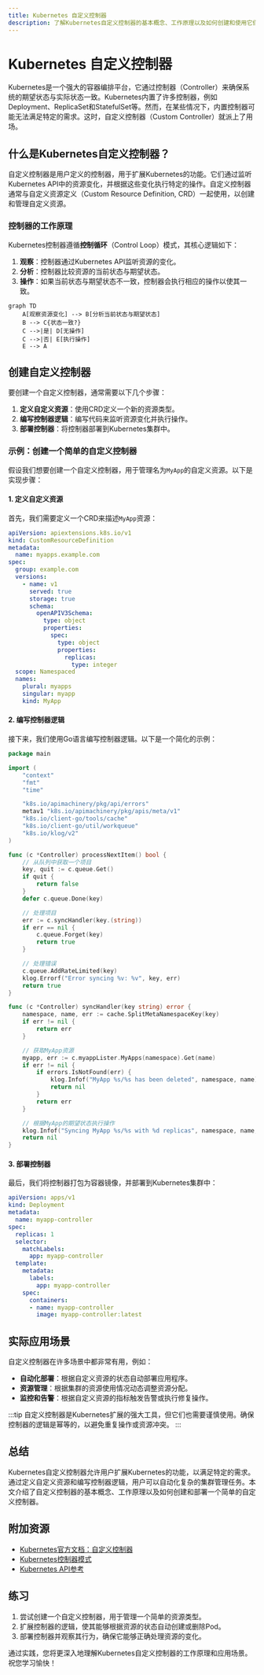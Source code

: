 ```yaml
---
title: Kubernetes 自定义控制器
description: 了解Kubernetes自定义控制器的基本概念、工作原理以及如何创建和使用它们来自动化集群管理任务。
---
```


# Kubernetes 自定义控制器

Kubernetes是一个强大的容器编排平台，它通过控制器（Controller）来确保系统的期望状态与实际状态一致。Kubernetes内置了许多控制器，例如Deployment、ReplicaSet和StatefulSet等。然而，在某些情况下，内置控制器可能无法满足特定的需求。这时，自定义控制器（Custom Controller）就派上了用场。

## 什么是Kubernetes自定义控制器？

自定义控制器是用户定义的控制器，用于扩展Kubernetes的功能。它们通过监听Kubernetes API中的资源变化，并根据这些变化执行特定的操作。自定义控制器通常与自定义资源定义（Custom Resource Definition, CRD）一起使用，以创建和管理自定义资源。

### 控制器的工作原理

Kubernetes控制器遵循**控制循环**（Control Loop）模式，其核心逻辑如下：

1. **观察**：控制器通过Kubernetes API监听资源的变化。
2. **分析**：控制器比较资源的当前状态与期望状态。
3. **操作**：如果当前状态与期望状态不一致，控制器会执行相应的操作以使其一致。

```mermaid
graph TD
    A[观察资源变化] --> B[分析当前状态与期望状态]
    B --> C{状态一致?}
    C -->|是| D[无操作]
    C -->|否| E[执行操作]
    E --> A
```

## 创建自定义控制器

要创建一个自定义控制器，通常需要以下几个步骤：

1. **定义自定义资源**：使用CRD定义一个新的资源类型。
2. **编写控制器逻辑**：编写代码来监听资源变化并执行操作。
3. **部署控制器**：将控制器部署到Kubernetes集群中。

### 示例：创建一个简单的自定义控制器

假设我们想要创建一个自定义控制器，用于管理名为`MyApp`的自定义资源。以下是实现步骤：

#### 1. 定义自定义资源

首先，我们需要定义一个CRD来描述`MyApp`资源：

```yaml
apiVersion: apiextensions.k8s.io/v1
kind: CustomResourceDefinition
metadata:
  name: myapps.example.com
spec:
  group: example.com
  versions:
    - name: v1
      served: true
      storage: true
      schema:
        openAPIV3Schema:
          type: object
          properties:
            spec:
              type: object
              properties:
                replicas:
                  type: integer
  scope: Namespaced
  names:
    plural: myapps
    singular: myapp
    kind: MyApp
```

#### 2. 编写控制器逻辑

接下来，我们使用Go语言编写控制器逻辑。以下是一个简化的示例：

```go
package main

import (
    "context"
    "fmt"
    "time"

    "k8s.io/apimachinery/pkg/api/errors"
    metav1 "k8s.io/apimachinery/pkg/apis/meta/v1"
    "k8s.io/client-go/tools/cache"
    "k8s.io/client-go/util/workqueue"
    "k8s.io/klog/v2"
)

func (c *Controller) processNextItem() bool {
    // 从队列中获取一个项目
    key, quit := c.queue.Get()
    if quit {
        return false
    }
    defer c.queue.Done(key)

    // 处理项目
    err := c.syncHandler(key.(string))
    if err == nil {
        c.queue.Forget(key)
        return true
    }

    // 处理错误
    c.queue.AddRateLimited(key)
    klog.Errorf("Error syncing %v: %v", key, err)
    return true
}

func (c *Controller) syncHandler(key string) error {
    namespace, name, err := cache.SplitMetaNamespaceKey(key)
    if err != nil {
        return err
    }

    // 获取MyApp资源
    myapp, err := c.myappLister.MyApps(namespace).Get(name)
    if err != nil {
        if errors.IsNotFound(err) {
            klog.Infof("MyApp %s/%s has been deleted", namespace, name)
            return nil
        }
        return err
    }

    // 根据MyApp的期望状态执行操作
    klog.Infof("Syncing MyApp %s/%s with %d replicas", namespace, name, myapp.Spec.Replicas)
    return nil
}
```

#### 3. 部署控制器

最后，我们将控制器打包为容器镜像，并部署到Kubernetes集群中：

```yaml
apiVersion: apps/v1
kind: Deployment
metadata:
  name: myapp-controller
spec:
  replicas: 1
  selector:
    matchLabels:
      app: myapp-controller
  template:
    metadata:
      labels:
        app: myapp-controller
    spec:
      containers:
      - name: myapp-controller
        image: myapp-controller:latest
```

## 实际应用场景

自定义控制器在许多场景中都非常有用，例如：

- **自动化部署**：根据自定义资源的状态自动部署应用程序。
- **资源管理**：根据集群的资源使用情况动态调整资源分配。
- **监控和告警**：根据自定义资源的指标触发告警或执行修复操作。

:::tip
自定义控制器是Kubernetes扩展的强大工具，但它们也需要谨慎使用。确保控制器的逻辑是幂等的，以避免重复操作或资源冲突。
:::

## 总结

Kubernetes自定义控制器允许用户扩展Kubernetes的功能，以满足特定的需求。通过定义自定义资源和编写控制器逻辑，用户可以自动化复杂的集群管理任务。本文介绍了自定义控制器的基本概念、工作原理以及如何创建和部署一个简单的自定义控制器。

## 附加资源

- [Kubernetes官方文档：自定义控制器](https://kubernetes.io/docs/concepts/extend-kubernetes/api-extension/custom-resources/)
- [Kubernetes控制器模式](https://kubernetes.io/docs/concepts/architecture/controller/)
- [Kubernetes API参考](https://kubernetes.io/docs/reference/kubernetes-api/)

## 练习

1. 尝试创建一个自定义控制器，用于管理一个简单的资源类型。
2. 扩展控制器的逻辑，使其能够根据资源的状态自动创建或删除Pod。
3. 部署控制器并观察其行为，确保它能够正确处理资源的变化。

通过实践，您将更深入地理解Kubernetes自定义控制器的工作原理和应用场景。祝您学习愉快！